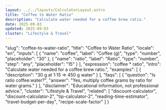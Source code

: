 ```yaml
---
layout: ../../layouts/CalculatorLayout.astro
title: "Coffee to Water Ratio"
description: "Calculate water needed for a coffee brew ratio."
date: 2025-09-03
updated: 2025-09-03
cluster: "Lifestyle & Travel"
---
```


  "slug": "coffee-to-water-ratio",
  "title": "Coffee to Water Ratio",
  "locale": "en",
  "inputs": [
    {
      "name": "coffee",
      "label": "Coffee (g)",
      "type": "number",
      "placeholder": "30"
    },
    {
      "name": "ratio",
      "label": "Ratio",
      "type": "number",
      "step": "any",
      "placeholder": "15"
    }
  ],
  "expression": "coffee * ratio",
  "intro": "Calculate water needed for a coffee brew ratio.",
  "examples": [
    {
      "description": "30 g at 1:15 ⇒ 450 g water"
    }
  ],
  "faqs": [
    {
      "question": "Is ratio coffee:water?",
      "answer": "Yes, multiply coffee grams by ratio for water grams."
    }
  ],
  "disclaimer": "Educational information, not professional advice.",
  "cluster": "Lifestyle & Travel",
  "related": [
    "discount-calculator",
    "discount-calculator-2",
    "tip-calculator-2",
    "reading-time-estimator",
    "travel-budget-per-day",
    "recipe-scale-factor"
  ]
}

<Calculator schema={schema} />

